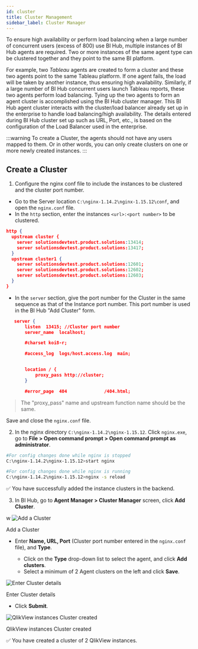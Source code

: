 ```yaml
---
id: cluster
title: Cluster Management
sidebar_label: Cluster Manager
---
```



To ensure high availability or perform load balancing when a large number of concurrent users (excess of 800) use BI Hub, multiple instances of BI Hub agents are required. Two or more instances of the same agent type can be clustered together and they point to the same BI
platform.

For example, two *Tableau* agents are created to form a cluster and these two agents point to the same Tableau platform. If one agent fails, the load will be taken by another instance, thus ensuring high availability.
Similarly, if a large number of BI Hub concurrent users launch Tableau reports, these two agents perform load balancing. Tying up the two agents to form an agent cluster is accomplished using the BI Hub cluster manager. This BI Hub agent cluster interacts with the cluster/load balancer already set up in the enterprise to handle load balancing/high availability. The details entered during BI Hub cluster set up such as URL, Port, etc., is based on the configuration of
the Load Balancer used in the enterprise.

:::warning
To create a Cluster, the agents should not have any users mapped to them.
Or in other words, you can only create clusters on one or more newly created instances.
:::

## Create a Cluster

1. Configure the nginx conf file to include the instances to be clustered and the cluster port number.

* Go to the Server location `C:\nginx-1.14.2\nginx-1.15.12\conf`, and open the `nginx.conf` file.
* In the `http` section, enter the instances `<url>:<port number>` to be clustered.

 ```json title="nginx.conf" {3,4,7-9}
 http {
   upstream cluster {
     server solutionsdevtest.product.solutions:13414;
     server solutionsdevtest.product.solutions:13417;
   }
   upstream cluster1 {
     server solutionsdevtest.product.solutions:12601;
     server solutionsdevtest.product.solutions:12602;
     server solutionsdevtest.product.solutions:12603;
   }
 }
 ```

* In the `server` section, give the port number for the Cluster in the same sequence as that of the Instance port number.
 This port number is used in the BI Hub "Add Cluster" form.

 ```json title="nginx.conf" {2,11}
    server {
        listen  13415; //Cluster port number
        server_name  localhost;

        #charset koi8-r;

        #access_log  logs/host.access.log  main;

 
        location / {
            proxy_pass http://cluster;
        }

        #error_page  404              /404.html;
 ```

> The "proxy_pass" name and upstream function name should be the same.

Save and close the `nginx.conf` file.

2. In the nginx directory `C:\nginx-1.14.2\nginx-1.15.12`. Click `nginx.exe`, go to **File > Open command prompt > Open command prompt as administrator**.

```bash
#For config changes done while nginx is stopped
C:\nginx-1.14.2\nginx-1.15.12>start nginx 

#For config changes done while nginx is running
C:\nginx-1.14.2\nginx-1.15.12>nginx -s reload 
```

:white_check_mark: You have successfully added the instance clusters in the backend.

3. In BI Hub, go to **Agent Manager > Cluster Manager** screen, click **Add Cluster**.

  <div class="center">
    <Zoom>w
      <img alt="Add a Cluster" src={useBaseUrl('doc-images/admin-guide/agent/add-cluster.png')}/>
    </Zoom>
	<p>Add a Cluster</p>
  </div>

 - Enter **Name, URL, Port** (Cluster port number entered in the `nginx.conf` file), and **Type**.

   - Click on the **Type** drop-down list to select the agent, and click **Add clusters**.
   - Select a minimum of 2 Agent clusters on the left and click **Save**.

  <div class="center">
    <Zoom>
      <img alt="Enter Cluster details" src={useBaseUrl('doc-images/admin-guide/agent/create-cluster-form.png')}/>
    </Zoom>
  <p>Enter Cluster details</p>
  </div>

 - Click **Submit**.

  <div class="center">
    <Zoom>
      <img alt="QlikView instances Cluster created" src={useBaseUrl('doc-images/admin-guide/agent/cluster-added.png')}/>
    </Zoom>
	<p>QlikView instances Cluster created</p>
  </div>

:white_check_mark: You have created a cluster of 2 QlikView instances.

<!--
## Deleting instances of a Cluster

Instances of the clusters are the same as other agent instances and the **Agent Manager > Instance Manager** lists those instances, with the primary instance marked with an asterisk. BI Hub enables the administrator to delete the instances and/or add new instances to the cluster. The deletion step happens in the **Agent Manager > Instance Manager** by selecting the instance and clicking delete and adding new instances to the cluster happens in Cluster Manager as indicated in Section <Link to={useBaseUrl('docs/admin-guide/admin-functions/multiple-instances/modify-prim-instance')}>Modifying Primary instance of a cluster</Link>. If the Primary is deleted, BI Hub automatically makes the secondary instance as Primary and it is the responsibility of
the administrator to add a second instance to the cluster.
  
  <div class="center">
    <Zoom>
      <img alt="Cluster Instances" src={useBaseUrl('doc-images/admin-guide/admin-functions/mult-instances/delete-instance.png')}/>
    </Zoom>
	<p>Cluster Instances</p>
  </div>

## Synchronizing users and reports in BI Hub cluster

The Agent Manager contains the definition of the agent instances. 
For example, TableauPrimary and TableauFallback are two Tableau instances and they belong to an agent named as Tableau. 
Both the Tableau agent instances point to the same Tableau BI platform as illustrated by the Tableau Server URL in the Agent Instance definition page. 
So, the agent is a logical group of agent instances and is used to Synchronize Users and Reports. Activities such as Report synchronization, User synchronization can be executed at the Agent level or in the Instance level by selecting the Primary instance only. 
When the secondary instance is chosen, Sync Reports and Sync Users are not available.

## Modifying Primary instance of a cluster

A cluster is a grouping of agent instances for performance, availability
and load-balancing purposes. Using the above-mentioned tableau
instances, TableauPrimary and TableauFallback, a cluster called
TableauCluster is created. When the cluster is selected in the Cluster
Manager page, the Cluster details tab shows the Primary instance and the
other instances are secondary/fallback.

  <div class="center">
    <Zoom>
      <img alt="Edit Cluster" src={useBaseUrl('doc-images/admin-guide/admin-functions/mult-instances/clusters.jpg')}/>
    </Zoom>
	<p>Edit Cluster</p>
  </div>

BI Hub administrator can modify this definition of cluster use the steps below:

1. Click on the Edit icon on the Cluster Details tab shown above to launch the Edit Cluster 
   page and further click on the Manage Clusters page. The Primary instance of the agent is marked green tick on the left top of the instance. The other instance can be made primary
    by clicking the check box on the left top. 
1. Click Save, Submit. BI Hub will treat the selected instance as the Primary and this can
   be visualized in the Cluster Details tab.

Users wouldn’t even notice this re-definition of a cluster and they can continue to launch reports, dashboards.

-->

